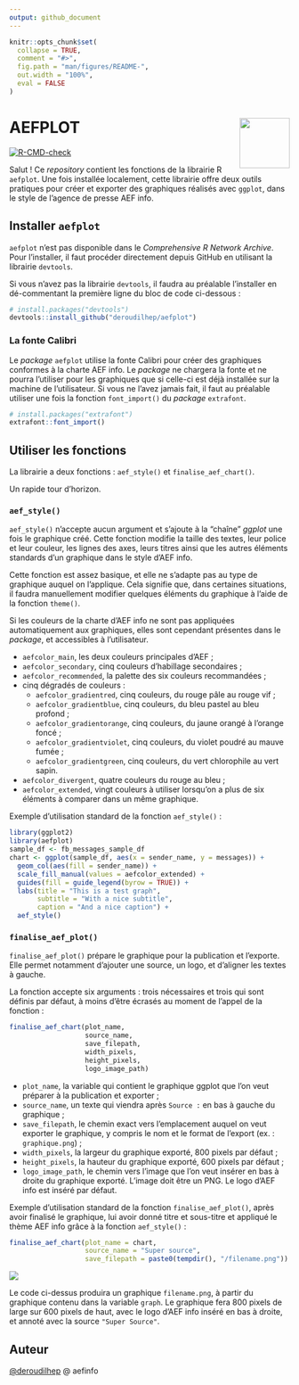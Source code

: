 ```yaml
---
output: github_document
---
```


<!-- README.md is generated from README.Rmd. Please edit that file -->

```r
knitr::opts_chunk$set(
  collapse = TRUE,
  comment = "#>",
  fig.path = "man/figures/README-",
  out.width = "100%",
  eval = FALSE
)
```

# AEFPLOT <img src="man/figures/logo.jpg" align="right" height="90" />

<!-- badges: start -->
[![R-CMD-check](https://github.com/deroudilhep/aefplot/actions/workflows/R-CMD-check.yaml/badge.svg)](https://github.com/deroudilhep/aefplot/actions/workflows/R-CMD-check.yaml)
<!-- badges: end -->

Salut ! Ce *repository* contient les fonctions de la librairie R `aefplot`. Une fois installée localement, cette librairie offre deux outils pratiques pour créer et exporter des graphiques réalisés avec `ggplot`, dans le style de l’agence de presse AEF info.

## Installer `aefplot`

`aefplot` n’est pas disponible dans le *Comprehensive R Network Archive*. Pour l’installer, il faut procéder directement depuis GitHub en utilisant la librairie `devtools`.

Si vous n’avez pas la librairie `devtools`, il faudra au préalable l’installer en dé-commentant la première ligne du bloc de code ci-dessous :

``` r
# install.packages("devtools")
devtools::install_github("deroudilhep/aefplot")
```

### La fonte Calibri

Le *package* `aefplot` utilise la fonte Calibri pour créer des graphiques conformes à la charte AEF info. Le *package* ne chargera la fonte et ne pourra l'utiliser pour les graphiques que si celle-ci est déjà installée sur la machine de l'utilisateur. Si vous ne l'avez jamais fait, il faut au préalable utiliser une fois la fonction `font_import()` du *package* `extrafont`.

```r
# install.packages("extrafont")
extrafont::font_import()
```

## Utiliser les fonctions

La librairie a deux fonctions : `aef_style()` et `finalise_aef_chart()`.

Un rapide tour d’horizon.

### `aef_style()`

`aef_style()` n’accepte aucun argument et s’ajoute à la “chaîne” *ggplot* une fois le graphique créé. Cette fonction modifie la taille des textes, leur police et leur couleur, les lignes des axes, leurs titres ainsi que les autres éléments standards d’un graphique dans le style d’AEF info.

Cette fonction est assez basique, et elle ne s’adapte pas au type de graphique auquel on l’applique. Cela signifie que, dans certaines situations, il faudra manuellement modifier quelques éléments du graphique à l’aide de la fonction `theme()`.

Si les couleurs de la charte d'AEF info ne sont pas appliquées automatiquement aux graphiques, elles sont cependant présentes dans le *package*, et accessibles à l'utilisateur.

- `aefcolor_main`, les deux couleurs principales d'AEF ;
- `aefcolor_secondary`, cinq couleurs d'habillage secondaires ;
- `aefcolor_recommended`, la palette des six couleurs recommandées ;
- cinq dégradés de couleurs :
  - `aefcolor_gradientred`, cinq couleurs, du rouge pâle au rouge vif ;
  - `aefcolor_gradientblue`, cinq couleurs, du bleu pastel au bleu profond ;
  - `aefcolor_gradientorange`, cinq couleurs, du jaune orangé à l'orange foncé ;
  - `aefcolor_gradientviolet`, cinq couleurs, du violet poudré au mauve fumée ;
  - `aefcolor_gradientgreen`, cinq couleurs, du vert chlorophile au vert sapin.
- `aefcolor_divergent`, quatre couleurs du rouge au bleu ;
- `aefcolor_extended`, vingt couleurs à utiliser lorsqu'on a plus de six éléments à comparer dans un même graphique.

Exemple d’utilisation standard de la fonction `aef_style()` :

```r
library(ggplot2)
library(aefplot)
sample_df <- fb_messages_sample_df
chart <- ggplot(sample_df, aes(x = sender_name, y = messages)) +
  geom_col(aes(fill = sender_name)) +
  scale_fill_manual(values = aefcolor_extended) +
  guides(fill = guide_legend(byrow = TRUE)) +
  labs(title = "This is a test graph",
       subtitle = "With a nice subtitle",
       caption = "And a nice caption") +
  aef_style()
```

### `finalise_aef_plot()`

`finalise_aef_plot()` prépare le graphique pour la publication et l'exporte. Elle permet notamment d’ajouter une source, un logo, et d'aligner les textes à gauche.

La fonction accepte six arguments : trois nécessaires et trois qui sont définis par défaut, à moins d’être écrasés au moment de l’appel de la fonction :

``` r
finalise_aef_chart(plot_name, 
                   source_name, 
                   save_filepath, 
                   width_pixels, 
                   height_pixels, 
                   logo_image_path)
```

- `plot_name`, la variable qui contient le graphique ggplot que l'on veut préparer à la publication et exporter ;
- `source_name`, un texte qui viendra après `Source :` en bas à gauche du graphique ;
- `save_filepath`, le chemin exact vers l'emplacement auquel on veut exporter le graphique, y compris le nom et le format de l'export (ex. : `graphique.png`) ;
- `width_pixels`, la largeur du graphique exporté, 800 pixels par défaut ;
- `height_pixels`, la hauteur du graphique exporté, 600 pixels par défaut ;
- `logo_image_path`, le chemin vers l'image que l'on veut insérer en bas à droite du graphique exporté. L'image doit être un PNG. Le logo d'AEF info est inséré par défaut.

Exemple d’utilisation standard de la fonction `finalise_aef_plot()`, après avoir finalisé le graphique, lui avoir donné titre et sous-titre et appliqué le thème AEF info grâce à la fonction `aef_style()` :

```r
finalise_aef_chart(plot_name = chart,
                   source_name = "Super source",
                   save_filepath = paste0(tempdir(), "/filename.png"))
```

![](man/figures/filename.png)

Le code ci-dessus produira un graphique `filename.png`, à partir du graphique contenu dans la variable `graph`. Le graphique fera 800 pixels de large sur 600 pixels de haut, avec le logo d'AEF info inséré en bas à droite, et annoté avec la source `"Super Source"`.

## Auteur

[@deroudilhep](mailto:pierre.deroudilhe@aefinfo.fr) @ aefinfo
